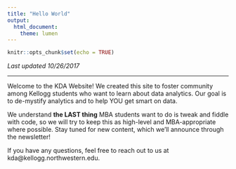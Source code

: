 ```yaml
---
title: "Hello World"
output: 
  html_document:
    theme: lumen
---
```


```r
knitr::opts_chunk$set(echo = TRUE)
```

*Last updated 10/26/2017*

***

Welcome to the KDA Website! We created this site to foster community among Kellogg students who want to learn about data analytics. Our goal is to de-mystify analytics and to help YOU get smart on data. 

We understand **the LAST thing** MBA students want to do is tweak and fiddle with code, so we will try to keep this as high-level and MBA-appropriate where possible. Stay tuned for new content, which we'll announce through the newsletter! 

If you have any questions, feel free to reach out to us at kda@kellogg.northwestern.edu.